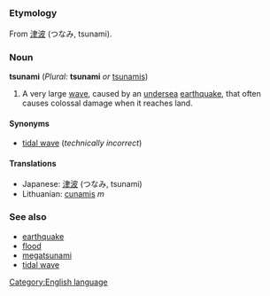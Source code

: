 =={{en}}==
[[Category:English language]]
===Etymology===
From {{ja}} [[津波]] (つなみ, tsunami).
===Noun===
'''tsunami''' (''Plural:'' '''tsunami''' ''or'' [[tsunamis]])
#A very large [[wave]], caused by an [[undersea]] [[earthquake]], that often causes colossal damage when it reaches land.

====Synonyms====
*[[tidal wave]] (''technically incorrect'')

====Translations====
*Japanese: [[津波]] (つなみ, tsunami)
*Lithuanian: [[cunamis]] ''m''

===See also===
*[[earthquake]]
*[[flood]]
*[[megatsunami]]
*[[tidal wave]]